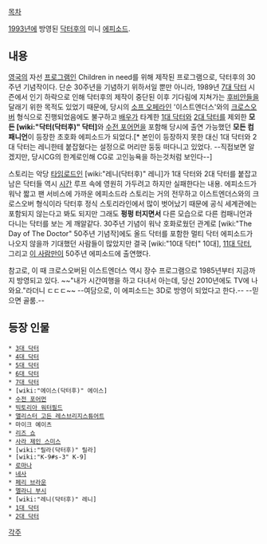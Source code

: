 {{{#!html
<object width="420" height="315"><param name="movie" value="//www.youtube.com/v/NQCeMIQpFBc?version=3&amp;hl=ko_KR"></param><param name="allowFullScreen" value="true"></param><param name="allowscriptaccess" value="always"></param><embed src="//www.youtube.com/v/NQCeMIQpFBc?version=3&amp;hl=ko_KR" type="application/x-shockwave-flash" width="420" height="315" allowscriptaccess="always" allowfullscreen="true"></embed></object>
}}}
[[목차]]

[[1993년]]에 방영된 [[닥터후]]의 미니 [[에피소드]].

== 내용 ==
[[영국]]의 자선 [[프로그램]]인 Children in need를 위해 제작된 프로그램으로, 닥터후의 30주년 기념작이다.
단순 30주년을 기념하기 위하서일 뿐만 아니라, 1989년 [[7대 닥터]] 시즌에서 인기 하락으로 인해 닥터후의 제작이 중단된 이후 기다림에 지쳐가는 [[후비안]]들을 달래기 위한 목적도 있었기 때문에, 당시의 [[소프 오페라]]인 '이스트엔더스'와의 [[크로스오버]] 형식으로 진행되었음에도 불구하고 [[배우]]가 타계한 [[1대 닥터]]와 [[2대 닥터]]를 제외한 '''모든 [wiki:"닥터(닥터후)" 닥터]'''와 [[수전 포어먼]]을 포함해 당시에 출연 가능했던 '''모든 컴패니언'''이 등장한 초호화 에피소드가 되었다.[* 본인이 등장하지 못한 대신 1대 닥터와 2대 닥터는 레니한테 붙잡혔다는 설정으로 머리만 둥둥 떠다니고 있었다. --직접보면 알겠지만, 당시CG의 한계로인해 CG로 고인능욕을 하는것처럼 보인다--]

스토리는 악당 [[타임로드]]인 [wiki:"레니(닥터후)" 레니]가 1대 닥터와 2대 닥터를 붙잡고 남은 닥터들 역시 [[시간]] 루프 속에 영원히 가두려고 하지만 실패한다는 내용. 에피소드가 워낙 짧고 팬 서비스에 가까운 에피소드라 스토리는 거의 전무하고 이스트엔더스와의 크로스오버 형식이라 닥터후 정식 스토리라인에서 많이 벗어났기 때문에 공식 세계관에는 포함되지 않는다고 봐도 되지만 그래도 '''펑펑 터지면서''' 다른 모습으로 다른 컴패니언과 다니는 닥터를 보는 게 깨알같다. 30주년 기념이 워낙 호화로웠던 관계로 [wiki:"The Day of The Doctor" 50주년 기념작]에도 올드 닥터를 포함한 멀티 닥터 에피소드가 나오지 않을까 기대했던 사람들이 많았지만 결국 [wiki:"10대 닥터" 10대], [[11대 닥터]], 그리고 [[닥터의 이름을 쓰지 않은 자|이 사람]]만이 50주년 에피소드에 출연했다.

참고로, 이 때 크로스오버된 이스트엔더스 역시 장수 프로그램으로 1985년부터 지금까지 방영되고 있다. ~~"내가 시간여행을 하고 다녀서 아는데, 당신 2010년에도 TV에 나와요."라더니 ㄷㄷㄷ~~
--여담으로, 이 에피소드는 3D로 방영이 되었다고 한다.-- --믿으면 골룸.--
== 등장 인물 ==
 * [[3대 닥터]]
 * [[4대 닥터]]
 * [[5대 닥터]]
 * [[6대 닥터]]
 * [[7대 닥터]]
 * [wiki:"에이스(닥터후)" 에이스]
 * [[수전 포어먼]]
 * [[빅토리아 워터필드]]
 * [[앨리스터 고든 레스브리지스튜어트]]
 * 마이크 예이츠
 * [[리즈 쇼]]
 * [[사라 제인 스미스]]
 * [wiki:"릴라(닥터후)" 릴라]
 * [wiki:"K-9#s-3" K-9]
 * [[로마나]]
 * [[네사]]
 * [[페리 브라운]]
 * [[멜라니 부시]]
 * [wiki:"레니(닥터후)" 레니]
 * [[1대 닥터]]
 * [[2대 닥터]]

[[각주]]
